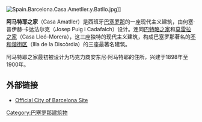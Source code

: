 [[Image:Spain.Barcelona.Casa.Ametller.y.Batllo.jpg|thumb]]]]

'''阿马特耶之家'''（Casa Amatller）是西班牙[[巴塞罗那|巴塞罗那]]的一座现代主义建筑，由何塞·普伊赫·卡达法尔克（Josep Puig i Cadafalch）设计。连同[[巴特略之家|巴特略之家]]和[[莫雷拉之家|莫雷拉之家]]（Casa Lleó-Morera），这三座独特的现代主义建筑，构成巴塞罗那著名的[[不和谐街区|不和谐街区]]（Illa de la Discòrdia）的三座最著名建筑。

阿马特耶之家最初被设计为巧克力商安东尼·阿马特耶的住所，兴建于1898年至1900年。

==外部链接==
*[https://web.archive.org/web/20110706215022/http://w3.bcn.cat/ab/asia/equipament/controller/0,2317,1653_71890_3,00.html?accio=fitxa_eq&idEquip=92086008866 Official City of Barcelona Site]

{{coord|41|23|30|N|2|09|54|E|display=title|type:landmark_source:cawiki}}

[[Category:巴塞罗那建筑物|Category:巴塞罗那建筑物]]